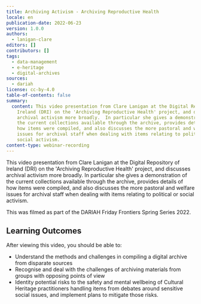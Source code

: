```yaml
---
title: Archiving Activism - Archiving Reproductive Health
locale: en
publication-date: 2022-06-23
version: 1.0.0
authors:
  - lanigan-clare
editors: []
contributors: []
tags:
  - data-management
  - e-heritage
  - digital-archives
sources:
  - dariah
license: cc-by-4.0
table-of-contents: false
summary:
  content: This video presentation from Clare Lanigan at the Digital Repository of
    Ireland (DRI) on the 'Archiving Reproductive Health' project, and discusses
    archival activism more broadly.  In particular she gives a demonstration of
    the current collections available through the archive, provides details of
    how items were compiled, and also discusses the more pastoral and welfare
    issues for archival staff when dealing with items relating to political or
    social activism.
content-type: webinar-recording
---
```

This video presentation from Clare Lanigan at the Digital Repository of Ireland (DRI) on the 'Archiving Reproductive Health' project, and discusses archival activism more broadly.  In particular she gives a demonstration of the current collections available through the archive, provides details of how items were compiled, and also discusses the more pastoral and welfare issues for archival staff when dealing with items relating to political or social activism.

This was filmed as part of the DARIAH Friday Frontiers Spring Series 2022.

## Learning Outcomes

After viewing this video, you should be able to:

* Understand the methods and challenges in compiling a digital archive from disparate sources
* Recognise and deal with the challenges of archiving materials from groups with opposing points of view
* Identity potential risks to the safety and mental wellbeing of Cultural Heritage practitioners handling items from debates around sensitive social issues, and implement plans to mitigate those risks.

<VideoCard provider="youtube" id="1h8UWcK-IMw" title="Archiving Activism" image="/assets/content/assets/en/resources/hosted/archiving-activism-archiving-reproductive-health/dri-archiving-activism-thumbnail.png" subtitle="Click here to view" />
